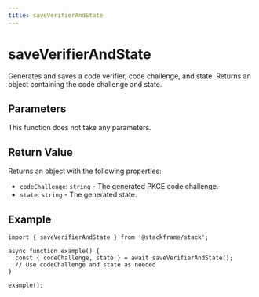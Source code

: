 ```yaml
---
title: saveVerifierAndState
---
```


# saveVerifierAndState

Generates and saves a code verifier, code challenge, and state. Returns an object containing the code challenge and state.

## Parameters

This function does not take any parameters.

## Return Value

Returns an object with the following properties:

- `codeChallenge`: `string` - The generated PKCE code challenge.
- `state`: `string` - The generated state.

## Example

```tsx
import { saveVerifierAndState } from '@stackframe/stack';

async function example() {
  const { codeChallenge, state } = await saveVerifierAndState();
  // Use codeChallenge and state as needed
}

example();
```